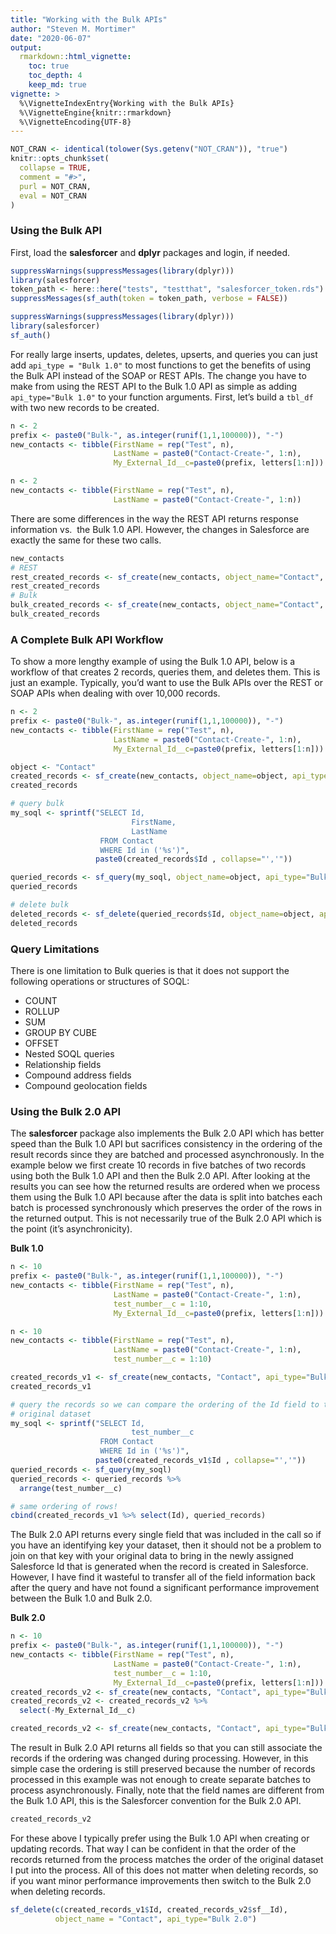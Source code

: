 ```yaml
---
title: "Working with the Bulk APIs"
author: "Steven M. Mortimer"
date: "2020-06-07"
output:
  rmarkdown::html_vignette:
    toc: true
    toc_depth: 4
    keep_md: true
vignette: >
  %\VignetteIndexEntry{Working with the Bulk APIs}
  %\VignetteEngine{knitr::rmarkdown}
  %\VignetteEncoding{UTF-8}
---
```


```r
NOT_CRAN <- identical(tolower(Sys.getenv("NOT_CRAN")), "true")
knitr::opts_chunk$set(
  collapse = TRUE,
  comment = "#>",
  purl = NOT_CRAN,
  eval = NOT_CRAN
)
```

### Using the Bulk API

First, load the **salesforcer** and **dplyr** packages and login, if needed. 

```r
suppressWarnings(suppressMessages(library(dplyr)))
library(salesforcer)
token_path <- here::here("tests", "testthat", "salesforcer_token.rds")
suppressMessages(sf_auth(token = token_path, verbose = FALSE))
```

```r
suppressWarnings(suppressMessages(library(dplyr)))
library(salesforcer)
sf_auth()
```

For really large inserts, updates, deletes, upserts, and queries you can just add 
`api_type = "Bulk 1.0"` to most functions to get the benefits of using the Bulk API 
instead of the SOAP or REST APIs. The change you have to make from using the REST 
API to the Bulk 1.0 API as simple as adding `api_type="Bulk 1.0"` to your function 
arguments. First, let's build a `tbl_df` with two new records to be created.

```r
n <- 2
prefix <- paste0("Bulk-", as.integer(runif(1,1,100000)), "-")
new_contacts <- tibble(FirstName = rep("Test", n),
                       LastName = paste0("Contact-Create-", 1:n),
                       My_External_Id__c=paste0(prefix, letters[1:n]))
```
```r
n <- 2
new_contacts <- tibble(FirstName = rep("Test", n),
                       LastName = paste0("Contact-Create-", 1:n))
```

There are some differences in the way the REST API returns response information vs. 
the Bulk 1.0 API. However, the changes in Salesforce are exactly the same for these 
two calls.

```r
new_contacts
# REST
rest_created_records <- sf_create(new_contacts, object_name="Contact", api_type="REST")
rest_created_records
# Bulk
bulk_created_records <- sf_create(new_contacts, object_name="Contact", api_type="Bulk 1.0")
bulk_created_records
```

### A Complete Bulk API Workflow

To show a more lengthy example of using the Bulk 1.0 API, below is a workflow of 
that creates 2 records, queries them, and deletes them. This is just an example. 
Typically, you'd want to use the Bulk APIs over the REST or SOAP APIs when dealing 
with over 10,000 records.

```r
n <- 2
prefix <- paste0("Bulk-", as.integer(runif(1,1,100000)), "-")
new_contacts <- tibble(FirstName = rep("Test", n),
                       LastName = paste0("Contact-Create-", 1:n),
                       My_External_Id__c=paste0(prefix, letters[1:n]))
```
```r
object <- "Contact"
created_records <- sf_create(new_contacts, object_name=object, api_type="Bulk 1.0")
created_records

# query bulk
my_soql <- sprintf("SELECT Id,
                           FirstName, 
                           LastName
                    FROM Contact 
                    WHERE Id in ('%s')", 
                   paste0(created_records$Id , collapse="','"))

queried_records <- sf_query(my_soql, object_name=object, api_type="Bulk 1.0")
queried_records

# delete bulk
deleted_records <- sf_delete(queried_records$Id, object_name=object, api_type="Bulk 1.0")
deleted_records
```

### Query Limitations

There is one limitation to Bulk queries is that it does not support the following 
operations or structures of SOQL: 

 - COUNT
 - ROLLUP
 - SUM
 - GROUP BY CUBE
 - OFFSET
 - Nested SOQL queries
 - Relationship fields
 - Compound address fields
 - Compound geolocation fields
 
### Using the Bulk 2.0 API
 
The **salesforcer** package also implements the Bulk 2.0 API which has better 
speed than the Bulk 1.0 API but sacrifices consistency in the ordering of the 
result records since they are batched and processed asynchronously. In the example 
below we first create 10 records in five batches of two records using both the 
Bulk 1.0 API and then the Bulk 2.0 API. After looking at the results you can see 
how the returned results are ordered when we process them using the Bulk 1.0 API 
because after the data is split into batches each batch is processed synchronously 
which preserves the order of the rows in the returned output. This is not necessarily 
true of the Bulk 2.0 API which is the point (it's asynchronicity).

**Bulk 1.0**

```r
n <- 10
prefix <- paste0("Bulk-", as.integer(runif(1,1,100000)), "-")
new_contacts <- tibble(FirstName = rep("Test", n),
                       LastName = paste0("Contact-Create-", 1:n),
                       test_number__c = 1:10,
                       My_External_Id__c=paste0(prefix, letters[1:n]))
```
```r
n <- 10
new_contacts <- tibble(FirstName = rep("Test", n),
                       LastName = paste0("Contact-Create-", 1:n), 
                       test_number__c = 1:10)
```

```r
created_records_v1 <- sf_create(new_contacts, "Contact", api_type="Bulk 1.0", batch_size=2)
created_records_v1

# query the records so we can compare the ordering of the Id field to the 
# original dataset
my_soql <- sprintf("SELECT Id,
                           test_number__c
                    FROM Contact 
                    WHERE Id in ('%s')", 
                   paste0(created_records_v1$Id , collapse="','"))
queried_records <- sf_query(my_soql)
queried_records <- queried_records %>% 
  arrange(test_number__c)

# same ordering of rows!
cbind(created_records_v1 %>% select(Id), queried_records)
```

The Bulk 2.0 API returns every single field that was included in the call so if you 
have an identifying key your dataset, then it should not be a problem to join on that 
key with your original data to bring in the newly assigned Salesforce Id that is 
generated when the record is created in Salesforce. However, I have find it wasteful 
to transfer all of the field information back after the query and have not found 
a significant performance improvement between the Bulk 1.0 and Bulk 2.0. 

**Bulk 2.0**

```r
n <- 10
prefix <- paste0("Bulk-", as.integer(runif(1,1,100000)), "-")
new_contacts <- tibble(FirstName = rep("Test", n),
                       LastName = paste0("Contact-Create-", 1:n),
                       test_number__c = 1:10,
                       My_External_Id__c=paste0(prefix, letters[1:n]))
created_records_v2 <- sf_create(new_contacts, "Contact", api_type="Bulk 2.0")
created_records_v2 <- created_records_v2 %>% 
  select(-My_External_Id__c)
```
```r
created_records_v2 <- sf_create(new_contacts, "Contact", api_type="Bulk 2.0", batch_size=2)
```

The result in Bulk 2.0 API returns all fields so that you can still associate the 
records if the ordering was changed during processing. However, in this simple 
case the ordering is still preserved because the number of records processed in 
this example was not enough to create separate batches to process asynchronously. 
Finally, note that the field names are different from the Bulk 1.0 API, this is 
the Salesforcer convention for the Bulk 2.0 API.

```r
created_records_v2
```

For these above I typically prefer using the Bulk 1.0 API when creating or updating 
records. That way I can be confident in that the order of the records returned 
from the process matches the order of the original dataset I put into the process. 
All of this does not matter when deleting records, so if you want minor performance 
improvements then switch to the Bulk 2.0 when deleting records.

```r
sf_delete(c(created_records_v1$Id, created_records_v2$sf__Id), 
          object_name = "Contact", api_type="Bulk 2.0")
```
